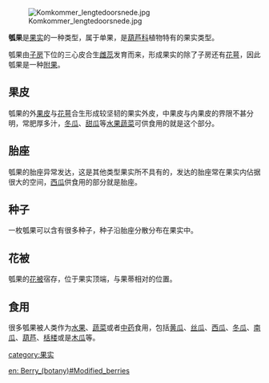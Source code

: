 {{Unreferenced|time=2013-11-28T12:11:51+00:00}}
[[File:Komkommer_lengtedoorsnede.jpg|thumb]]

'''瓠果'''是[[果实|果实]]的一种类型，属于单果，是[[葫芦科|葫芦科]]植物特有的果实类型。

瓠果由[[子房|子房]]下位的三心皮合生[[雌蕊|雌蕊]]发育而来，形成果实的除了子房还有[[花萼|花萼]]，因此瓠果是一种[[附果|附果]]。
==果皮==
瓠果的外[[果皮|果皮]]与[[花萼|花萼]]合生形成较坚韧的果实外皮，中果皮与内果皮的界限不甚分明，常肥厚多汁，[[冬瓜|冬瓜]]、[[甜瓜|甜瓜]]等[[水果|水果]][[蔬菜|蔬菜]]可供食用的就是这个部分。
==胎座==
瓠果的胎座异常发达，这是其他类型果实所不具有的，发达的胎座常在果实内佔据很大的空间，[[西瓜|西瓜]]供食用的部分就是胎座。
==种子==
一枚瓠果可以含有很多种子，种子沿胎座分散分布在果实中。
==花被==
瓠果的[[花被|花被]]宿存，位于果实顶端，与果蒂相对的位置。
==食用==
很多瓠果被人类作为[[水果|水果]]、[[蔬菜|蔬菜]]或者[[中药|中药]]食用，包括[[黄瓜|黄瓜]]、[[丝瓜|丝瓜]]、[[西瓜|西瓜]]、[[冬瓜|冬瓜]]、[[南瓜|南瓜]]、[[葫芦|葫芦]]、[[栝楼|栝楼]]或是[[木瓜|木瓜]]等。

[[category:果实|category:果实]]
{{果实}}

[[en:_Berry_(botany)#Modified_berries|en: Berry_(botany)#Modified_berries]]